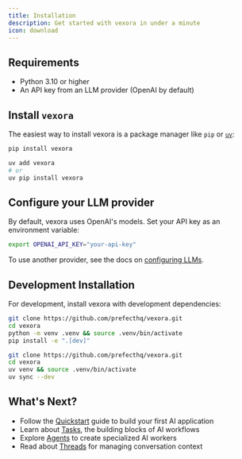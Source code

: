 ```yaml
---
title: Installation
description: Get started with vexora in under a minute
icon: download
---
```


## Requirements

- Python 3.10 or higher
- An API key from an LLM provider (OpenAI by default)

## Install `vexora`

The easiest way to install vexora is a package manager like `pip` or [`uv`](https://docs.astral.sh/uv/):

<CodeGroup>

```bash pip
pip install vexora
```

```bash uv
uv add vexora
# or
uv pip install vexora
```

</CodeGroup>

## Configure your LLM provider

By default, vexora uses OpenAI's models. Set your API key as an environment variable:

```bash
export OPENAI_API_KEY="your-api-key"
```

To use another provider, see the docs on [configuring LLMs](/guides/configure-llms).

## Development Installation

For development, install vexora with development dependencies:

<CodeGroup>

```bash pip
git clone https://github.com/prefecthq/vexora.git
cd vexora
python -m venv .venv && source .venv/bin/activate
pip install -e ".[dev]"
```

```bash uv
git clone https://github.com/prefecthq/vexora.git
cd vexora
uv venv && source .venv/bin/activate
uv sync --dev
```

</CodeGroup>

## What's Next?

- Follow the [Quickstart](/quickstart) guide to build your first AI application
- Learn about [Tasks](/concepts/tasks), the building blocks of AI workflows
- Explore [Agents](/concepts/agents) to create specialized AI workers
- Read about [Threads](/concepts/threads) for managing conversation context 
